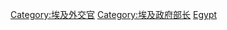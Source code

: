 {{Commonscat|Foreign ministers of Egypt}}

[[Category:埃及外交官|Category:埃及外交官]]
[[Category:埃及政府部长|Category:埃及政府部长]]
[[Category:各國外交首長|Egypt]]